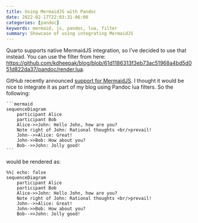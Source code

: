 ```yaml
---
title: Using MermaidJS with Pandoc
date: 2022-02-17T22:03:31-06:00
categories: [pandoc]
keywords: mermaid, js, pandoc, lua, filter
summary: Showcase of using integrating MermaidJS
---
```


::: callout-note
Quarto supports native MermaidJS integration, so I've decided to use that instead. You can use the filter from here: <https://github.com/kdheepak/blog/blob/61d1186313f3eb73ac51968a4bd5d051d822da37/pandoc/render.lua>.
:::

GitHub recently announced [support for MermaidJS](https://github.blog/2022-02-14-include-diagrams-markdown-files-mermaid/).
I thought it would be nice to integrate it as part of my blog using Pandoc lua filters.
So the following:

````
```mermaid
sequenceDiagram
    participant Alice
    participant Bob
    Alice->>John: Hello John, how are you?
    Note right of John: Rational thoughts <br/>prevail!
    John-->>Alice: Great!
    John->>Bob: How about you?
    Bob-->>John: Jolly good!
```
````

would be rendered as:

```mermaid
%%| echo: false
sequenceDiagram
    participant Alice
    participant Bob
    Alice->>John: Hello John, how are you?
    Note right of John: Rational thoughts <br/>prevail!
    John-->>Alice: Great!
    John->>Bob: How about you?
    Bob-->>John: Jolly good!
```
